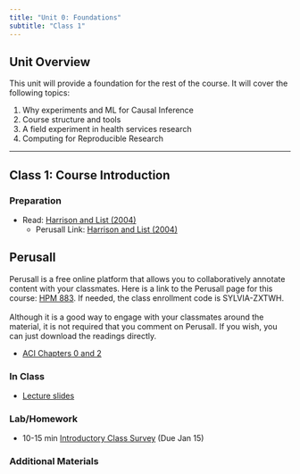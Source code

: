 ```yaml
---
title: "Unit 0: Foundations"
subtitle: "Class 1"
---
```


## Unit Overview

This unit will provide a foundation for the rest of the course. It will cover the following topics:

1.  Why experiments and ML for Causal Inference
2.  Course structure and tools
3.  A field experiment in health services research
4.  Computing for Reproducible Research

------------------------------------------------------------------------

## Class 1: Course Introduction

### Preparation

-   Read: [Harrison and List (2004)](https://drive.google.com/file/d/1tEGiMTNIGaC4L1b3fhRjV0at5QUew5To/view?usp=drive_link)
    -   Perusall Link: [Harrison and List (2004)](https://app.perusall.com/courses/hpm-883/harrison-and-list-2004-field-experiments?assignmentId=YNZGZyGAPDg9kiTDh&part=1)

::: callout-tip
## Perusall

Perusall is a free online platform that allows you to collaboratively annotate content with your classmates. Here is a link to the Perusall page for this course: [HPM 883](https://app.perusall.com/join/sylvia-zxtwh). If needed, the class enrollment code is SYLVIA-ZXTWH.\
\
Although it is a good way to engage with your classmates around the material, it is not required that you comment on Perusall. If you wish, you can just download the readings directly.
:::

-   [ACI Chapters 0 and 2](https://causalml-book.org/)

### In Class

-   [Lecture slides](lec-0.qmd)

### Lab/Homework

-   10-15 min [Introductory Class Survey](https://unc.az1.qualtrics.com/jfe/form/SV_07iqDZtdRC5PIJE) (Due Jan 15)

### Additional Materials

##